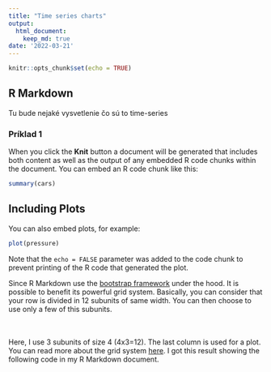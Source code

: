 ```yaml
---
title: "Time series charts"
output: 
  html_document:
    keep_md: true
date: '2022-03-21'
---
```


```r
knitr::opts_chunk$set(echo = TRUE)
```

## R Markdown

Tu bude nejaké vysvetlenie čo sú to time-series


### Príklad 1



When you click the **Knit** button a document will be generated that includes both content as well as the output of any embedded R code chunks within the document. You can embed an R code chunk like this:

```r
summary(cars)
```

## Including Plots

You can also embed plots, for example:

```r
plot(pressure)
```

Note that the `echo = FALSE` parameter was added to the code chunk to prevent printing of the R code that generated the plot.

<div class = "row">
  
<div class = "col-md-6">
<p>
Since R Markdown use the [bootstrap framework](https://getbootstrap.com/docs/4.0/layout/grid/) under the hood. It is possible to benefit its powerful grid system. Basically, you can consider that your row is divided in 12 subunits of same width. You can then choose to use only a few of this subunits.
</p>
</div>
  

<div class = "col-md-6">

<br><br>Here, I use 3 subunits of size 4 (4x3=12). The last column is used for a plot. You can read more about the grid system [here](bootstrap grid system). I got this result showing the following code in my R Markdown document.

</div>
